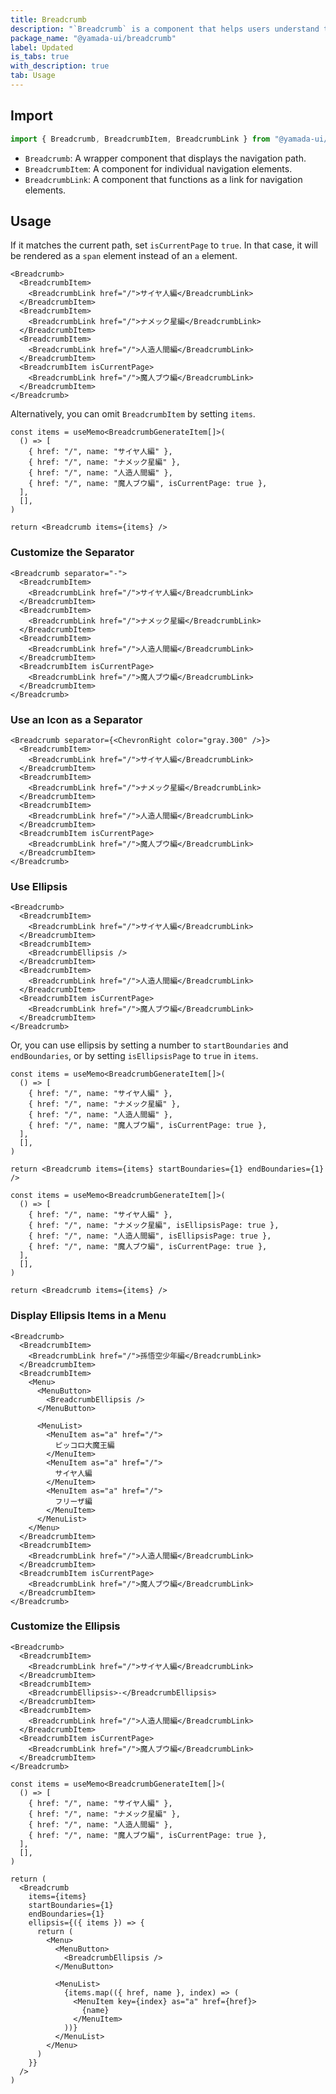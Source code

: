```yaml
---
title: Breadcrumb
description: "`Breadcrumb` is a component that helps users understand the hierarchy of a website."
package_name: "@yamada-ui/breadcrumb"
label: Updated
is_tabs: true
with_description: true
tab: Usage
---
```


## Import

```ts
import { Breadcrumb, BreadcrumbItem, BreadcrumbLink } from "@yamada-ui/react"
```

- `Breadcrumb`: A wrapper component that displays the navigation path.
- `BreadcrumbItem`: A component for individual navigation elements.
- `BreadcrumbLink`: A component that functions as a link for navigation elements.

## Usage

If it matches the current path, set `isCurrentPage` to `true`. In that case, it will be rendered as a `span` element instead of an `a` element.

```tsx
<Breadcrumb>
  <BreadcrumbItem>
    <BreadcrumbLink href="/">サイヤ人編</BreadcrumbLink>
  </BreadcrumbItem>
  <BreadcrumbItem>
    <BreadcrumbLink href="/">ナメック星編</BreadcrumbLink>
  </BreadcrumbItem>
  <BreadcrumbItem>
    <BreadcrumbLink href="/">人造人間編</BreadcrumbLink>
  </BreadcrumbItem>
  <BreadcrumbItem isCurrentPage>
    <BreadcrumbLink href="/">魔人ブウ編</BreadcrumbLink>
  </BreadcrumbItem>
</Breadcrumb>
```

Alternatively, you can omit `BreadcrumbItem` by setting `items`.

```tsx functional=true
const items = useMemo<BreadcrumbGenerateItem[]>(
  () => [
    { href: "/", name: "サイヤ人編" },
    { href: "/", name: "ナメック星編" },
    { href: "/", name: "人造人間編" },
    { href: "/", name: "魔人ブウ編", isCurrentPage: true },
  ],
  [],
)

return <Breadcrumb items={items} />
```

### Customize the Separator

```tsx
<Breadcrumb separator="-">
  <BreadcrumbItem>
    <BreadcrumbLink href="/">サイヤ人編</BreadcrumbLink>
  </BreadcrumbItem>
  <BreadcrumbItem>
    <BreadcrumbLink href="/">ナメック星編</BreadcrumbLink>
  </BreadcrumbItem>
  <BreadcrumbItem>
    <BreadcrumbLink href="/">人造人間編</BreadcrumbLink>
  </BreadcrumbItem>
  <BreadcrumbItem isCurrentPage>
    <BreadcrumbLink href="/">魔人ブウ編</BreadcrumbLink>
  </BreadcrumbItem>
</Breadcrumb>
```

### Use an Icon as a Separator

```tsx
<Breadcrumb separator={<ChevronRight color="gray.300" />}>
  <BreadcrumbItem>
    <BreadcrumbLink href="/">サイヤ人編</BreadcrumbLink>
  </BreadcrumbItem>
  <BreadcrumbItem>
    <BreadcrumbLink href="/">ナメック星編</BreadcrumbLink>
  </BreadcrumbItem>
  <BreadcrumbItem>
    <BreadcrumbLink href="/">人造人間編</BreadcrumbLink>
  </BreadcrumbItem>
  <BreadcrumbItem isCurrentPage>
    <BreadcrumbLink href="/">魔人ブウ編</BreadcrumbLink>
  </BreadcrumbItem>
</Breadcrumb>
```

### Use Ellipsis

```tsx
<Breadcrumb>
  <BreadcrumbItem>
    <BreadcrumbLink href="/">サイヤ人編</BreadcrumbLink>
  </BreadcrumbItem>
  <BreadcrumbItem>
    <BreadcrumbEllipsis />
  </BreadcrumbItem>
  <BreadcrumbItem>
    <BreadcrumbLink href="/">人造人間編</BreadcrumbLink>
  </BreadcrumbItem>
  <BreadcrumbItem isCurrentPage>
    <BreadcrumbLink href="/">魔人ブウ編</BreadcrumbLink>
  </BreadcrumbItem>
</Breadcrumb>
```

Or, you can use ellipsis by setting a number to `startBoundaries` and `endBoundaries`, or by setting `isEllipsisPage` to `true` in `items`.

```tsx functional=true
const items = useMemo<BreadcrumbGenerateItem[]>(
  () => [
    { href: "/", name: "サイヤ人編" },
    { href: "/", name: "ナメック星編" },
    { href: "/", name: "人造人間編" },
    { href: "/", name: "魔人ブウ編", isCurrentPage: true },
  ],
  [],
)

return <Breadcrumb items={items} startBoundaries={1} endBoundaries={1} />
```

```tsx functional=true
const items = useMemo<BreadcrumbGenerateItem[]>(
  () => [
    { href: "/", name: "サイヤ人編" },
    { href: "/", name: "ナメック星編", isEllipsisPage: true },
    { href: "/", name: "人造人間編", isEllipsisPage: true },
    { href: "/", name: "魔人ブウ編", isCurrentPage: true },
  ],
  [],
)

return <Breadcrumb items={items} />
```

### Display Ellipsis Items in a Menu

```tsx
<Breadcrumb>
  <BreadcrumbItem>
    <BreadcrumbLink href="/">孫悟空少年編</BreadcrumbLink>
  </BreadcrumbItem>
  <BreadcrumbItem>
    <Menu>
      <MenuButton>
        <BreadcrumbEllipsis />
      </MenuButton>

      <MenuList>
        <MenuItem as="a" href="/">
          ピッコロ大魔王編
        </MenuItem>
        <MenuItem as="a" href="/">
          サイヤ人編
        </MenuItem>
        <MenuItem as="a" href="/">
          フリーザ編
        </MenuItem>
      </MenuList>
    </Menu>
  </BreadcrumbItem>
  <BreadcrumbItem>
    <BreadcrumbLink href="/">人造人間編</BreadcrumbLink>
  </BreadcrumbItem>
  <BreadcrumbItem isCurrentPage>
    <BreadcrumbLink href="/">魔人ブウ編</BreadcrumbLink>
  </BreadcrumbItem>
</Breadcrumb>
```

### Customize the Ellipsis

```tsx
<Breadcrumb>
  <BreadcrumbItem>
    <BreadcrumbLink href="/">サイヤ人編</BreadcrumbLink>
  </BreadcrumbItem>
  <BreadcrumbItem>
    <BreadcrumbEllipsis>-</BreadcrumbEllipsis>
  </BreadcrumbItem>
  <BreadcrumbItem>
    <BreadcrumbLink href="/">人造人間編</BreadcrumbLink>
  </BreadcrumbItem>
  <BreadcrumbItem isCurrentPage>
    <BreadcrumbLink href="/">魔人ブウ編</BreadcrumbLink>
  </BreadcrumbItem>
</Breadcrumb>
```

```tsx functional=true
const items = useMemo<BreadcrumbGenerateItem[]>(
  () => [
    { href: "/", name: "サイヤ人編" },
    { href: "/", name: "ナメック星編" },
    { href: "/", name: "人造人間編" },
    { href: "/", name: "魔人ブウ編", isCurrentPage: true },
  ],
  [],
)

return (
  <Breadcrumb
    items={items}
    startBoundaries={1}
    endBoundaries={1}
    ellipsis={({ items }) => {
      return (
        <Menu>
          <MenuButton>
            <BreadcrumbEllipsis />
          </MenuButton>

          <MenuList>
            {items.map(({ href, name }, index) => (
              <MenuItem key={index} as="a" href={href}>
                {name}
              </MenuItem>
            ))}
          </MenuList>
        </Menu>
      )
    }}
  />
)
```
